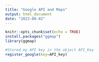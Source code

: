 ```yaml
---
title: "Google API and Maps"
output: html_document
date: "2023-08-02"
---
```


```r
knitr::opts_chunk$set(echo = TRUE)
install.packages("ggmap")
library(ggmap)
```

```r
#Stored my API key in the object API_Key
register_google(key=API_key)
```

